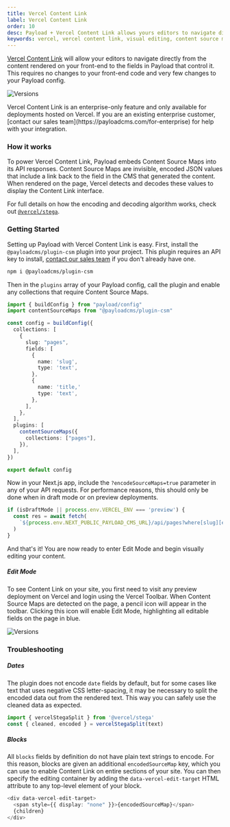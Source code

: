 ```yaml
---
title: Vercel Content Link
label: Vercel Content Link
order: 10
desc: Payload + Vercel Content Link allows yours editors to navigate directly from the content rendered on your front-end to the fields in Payload that control it.
keywords: vercel, vercel content link, visual editing, content source maps, Content Management System, cms, headless, javascript, node, react, express
---
```


[Vercel Content Link](https://vercel.com/docs/workflow-collaboration/edit-mode#content-link) will allow your editors to navigate directly from the content rendered on your front-end to the fields in Payload that control it. This requires no changes to your front-end code and very few changes to your Payload config.

![Versions](/images/docs/vercel-visual-editing.jpg)

<Banner type="warning">
  Vercel Content Link is an enterprise-only feature and only available for deployments hosted on
  Vercel. If you are an existing enterprise customer, [contact our sales
  team](https://payloadcms.com/for-enterprise) for help with your integration.
</Banner>

### How it works

To power Vercel Content Link, Payload embeds Content Source Maps into its API responses. Content Source Maps are invisible, encoded JSON values that include a link back to the field in the CMS that generated the content. When rendered on the page, Vercel detects and decodes these values to display the Content Link interface.

For full details on how the encoding and decoding algorithm works, check out [`@vercel/stega`](https://www.npmjs.com/package/@vercel/stega).

### Getting Started

Setting up Payload with Vercel Content Link is easy. First, install the `@payloadcms/plugin-csm` plugin into your project. This plugin requires an API key to install, [contact our sales team](https://payloadcms.com/for-enterprise) if you don't already have one.

```bash
npm i @payloadcms/plugin-csm
```

Then in the `plugins` array of your Payload config, call the plugin and enable any collections that require Content Source Maps.

```ts
import { buildConfig } from "payload/config"
import contentSourceMaps from "@payloadcms/plugin-csm"

const config = buildConfig({
  collections: [
    {
      slug: "pages",
      fields: [
        {
          name: 'slug',
          type: 'text',
        },
        {
          name: 'title,'
          type: 'text',
        },
      ],
    },
  ],
  plugins: [
    contentSourceMaps({
      collections: ["pages"],
    }),
  ],
})

export default config
```

Now in your Next.js app, include the `?encodeSourceMaps=true` parameter in any of your API requests. For performance reasons, this should only be done when in draft mode or on preview deployments.

```ts
if (isDraftMode || process.env.VERCEL_ENV === 'preview') {
  const res = await fetch(
    `${process.env.NEXT_PUBLIC_PAYLOAD_CMS_URL}/api/pages?where[slug][equals]=${slug}&encodeSourceMaps=true`,
  )
}
```

And that's it! You are now ready to enter Edit Mode and begin visually editing your content.

##### Edit Mode

To see Content Link on your site, you first need to visit any preview deployment on Vercel and login using the Vercel Toolbar. When Content Source Maps are detected on the page, a pencil icon will appear in the toolbar. Clicking this icon will enable Edit Mode, highlighting all editable fields on the page in blue.

![Versions](/images/docs/vercel-toolbar.jpg)

### Troubleshooting

##### Dates

The plugin does not encode `date` fields by default, but for some cases like text that uses negative CSS letter-spacing, it may be necessary to split the encoded data out from the rendered text. This way you can safely use the cleaned data as expected.

```ts
import { vercelStegaSplit } from '@vercel/stega'
const { cleaned, encoded } = vercelStegaSplit(text)
```

##### Blocks

All `blocks` fields by definition do not have plain text strings to encode. For this reason, blocks are given an additional `encodedSourceMap` key, which you can use to enable Content Link on entire sections of your site. You can then specify the editing container by adding the `data-vercel-edit-target` HTML attribute to any top-level element of your block.

```ts
<div data-vercel-edit-target>
  <span style={{ display: "none" }}>{encodedSourceMap}</span>
  {children}
</div>
```
